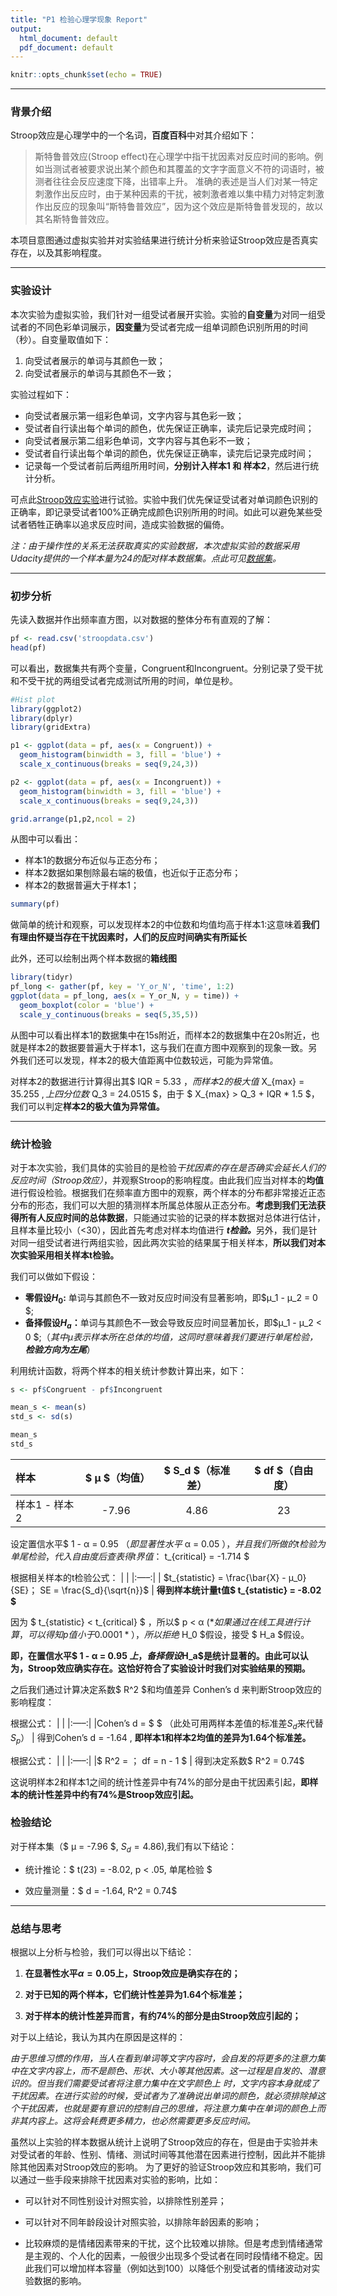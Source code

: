 ```yaml
---
title: "P1 检验心理学现象 Report"
output:
  html_document: default
  pdf_document: default
---
```


```r
knitr::opts_chunk$set(echo = TRUE)
```

---

### 背景介绍
Stroop效应是心理学中的一个名词，**百度百科**中对其介绍如下：

> 斯特鲁普效应(Stroop effect)在心理学中指干扰因素对反应时间的影响。例如当测试者被要求说出某个颜色和其覆盖的文字字面意义不符的词语时，被测者往往会反应速度下降，出错率上升。
准确的表述是当人们对某一特定刺激作出反应时，由于某种因素的干扰，被刺激者难以集中精力对特定刺激作出反应的现象叫“斯特鲁普效应”，因为这个效应是斯特鲁普发现的，故以其名斯特鲁普效应。

本项目意图通过虚拟实验并对实验结果进行统计分析来验证Stroop效应是否真实存在，以及其影响程度。

----------

### 实验设计
本次实验为虚拟实验，我们针对一组受试者展开实验。实验的**自变量**为对同一组受试者的不同色彩单词展示，**因变量**为受试者完成一组单词颜色识别所用的时间（秒）。自变量取值如下：

 1. 向受试者展示的单词与其颜色一致；
 2. 向受试者展示的单词与其颜色不一致；

实验过程如下：

 - 向受试者展示第一组彩色单词，文字内容与其色彩一致；
 - 受试者自行读出每个单词的颜色，优先保证正确率，读完后记录完成时间；
 - 向受试者展示第二组彩色单词，文字内容与其色彩不一致；
 - 受试者自行读出每个单词的颜色，优先保证正确率，读完后记录完成时间；
 - 记录每一个受试者前后两组所用时间，**分别计入样本1 和 样本2**，然后进行统计分析。

可点此[Stroop效应实验][1]进行试验。实验中我们优先保证受试者对单词颜色识别的正确率，即记录受试者100%正确完成颜色识别所用的时间。如此可以避免某些受试者牺牲正确率以追求反应时间，造成实验数据的偏倚。

*注：由于操作性的关系无法获取真实的实验数据，本次虚拟实验的数据采用Udacity提供的一个样本量为24的配对样本数据集。点此可见[数据集][2]。*

----------


### 初步分析

先读入数据并作出频率直方图，以对数据的整体分布有直观的了解：

```r
pf <- read.csv('stroopdata.csv')
head(pf)
```
可以看出，数据集共有两个变量，Congruent和Incongruent。分别记录了受干扰和不受干扰的两组受试者完成测试所用的时间，单位是秒。

```r
#Hist plot
library(ggplot2)
library(dplyr)
library(gridExtra)

p1 <- ggplot(data = pf, aes(x = Congruent)) +
  geom_histogram(binwidth = 3, fill = 'blue') +
  scale_x_continuous(breaks = seq(9,24,3))

p2 <- ggplot(data = pf, aes(x = Incongruent)) +
  geom_histogram(binwidth = 3, fill = 'blue') +
  scale_x_continuous(breaks = seq(9,24,3))

grid.arrange(p1,p2,ncol = 2)
```

从图中可以看出：

 - 样本1的数据分布近似与正态分布；
 - 样本2数据如果刨除最右端的极值，也近似于正态分布；
 - 样本2的数据普遍大于样本1；
```r
summary(pf)
```

做简单的统计和观察，可以发现样本2的中位数和均值均高于样本1:这意味着**我们有理由怀疑当存在干扰因素时，人们的反应时间确实有所延长**

此外，还可以绘制出两个样本数据的**箱线图**
```r
library(tidyr)
pf_long <- gather(pf, key = 'Y_or_N', 'time', 1:2)
ggplot(data = pf_long, aes(x = Y_or_N, y = time)) +
  geom_boxplot(color = 'blue') +
  scale_y_continuous(breaks = seq(5,35,5))
```

从图中可以看出样本1的数据集中在15s附近，而样本2的数据集中在20s附近，也就是样本2的数据要普遍大于样本1，这与我们在直方图中观察到的现象一致。另外我们还可以发现，样本2的极大值距离中位数较远，可能为异常值。

对样本2的数据进行计算得出其$ IQR = 5.33 $，而样本2的极大值$ X_{max} = 35.255 $, 上四分位数$ Q_3 = 24.0515 $，由于 $ X_{max} > Q_3 + IQR * 1.5 $，我们可以判定**样本2的极大值为异常值。**

----------

### 统计检验

对于本次实验，我们具体的实验目的是检验*干扰因素的存在是否确实会延长人们的反应时间（Stroop效应）*，并观察Stroop的影响程度。由此我们应当对样本的**均值**进行假设检验。根据我们在频率直方图中的观察，两个样本的分布都非常接近正态分布的形态，我们可以大胆的猜测样本所属总体服从正态分布。**考虑到我们无法获得所有人反应时间的总体数据**，只能通过实验的记录的样本数据对总体进行估计，且样本量比较小（<30），因此首先考虑对样本均值进行 ***t检验。***另外，我们是针对同一组受试者进行两组实验，因此两次实验的结果属于相关样本，**所以我们对本次实验采用相关样本t检验。**

我们可以做如下假设：

 - **零假设$H_0$:** 单词与其颜色不一致对反应时间没有显著影响，即$μ_1 - μ_2 = 0 $;
 - **备择假设$H_a$：**单词与其颜色不一致会导致反应时间显著加长，即$μ_1 - μ_2 < 0 $;（*其中μ表示样本所在总体的均值，这同时意味着我们要进行单尾检验，**检验方向为左尾***）


利用统计函数，将两个样本的相关统计参数计算出来，如下：
```r
s <- pf$Congruent - pf$Incongruent

mean_s <- mean(s)
std_s <- sd(s)

mean_s
std_s

```

 | 样本 |$ μ $（均值） | $ S_d $（标准差） | $ df $（自由度） |
 |:-----|:-----:|:-----:|:-----:|
 |样本1 - 样本2|-7.96|4.86| 23 |

 
  设定置信水平$ 1 - α = 0.95 $（即显著性水平$ α = 0.05 $），并且我们所做的t检验为单尾检验，代入自由度后查表得t界值：$ t_{critical} = -1.714 $ 
  
根据相关样本的t检验公式：
|     |
|:-----:|
| $t_{statistic} = \frac{\bar{X} - μ_0}{SE}； SE = \frac{S_d}{\sqrt{n}}$ |
**得到样本统计量t值$ t_{statistic} = -8.02 $**

因为 $ t_{statistic} < t_{critical} $ ，所以$ p < α $(*如果通过在线工具进行计算，可以得知p值小于0.0001*），所以拒绝$ H_0 $假设，接受 $ H_a $假设。

**即，在置信水平$ 1 - α = 0.95 $上，备择假设$H_a$是统计显著的。由此可以认为，Stroop效应确实存在。这恰好符合了实验设计时我们对实验结果的预期。** 

之后我们通过计算决定系数$ R^2 $和均值差异 Conhen's d 来判断Stroop效应的影响程度：

根据公式：
|       |
|:-----:|
|Cohen's d = $ \frac{\bar{X_1} - \bar{X_2}}{S_p（合并标准差）} $ （此处可用两样本差值的标准差$S_d$来代替$S_p$） |
得到Cohen's d  = -1.64 , **即样本1和样本2均值的差异为1.64个标准差。**

根据公式：
|       |
|:-----:|
|$ R^2 = \frac{t^2}{t^2 + df}； df = n - 1 $ |
得到决定系数$ R^2 = 0.74$

这说明样本2和样本1之间的统计性差异中有74%的部分是由干扰因素引起，**即样本的统计性差异中约有74%是Stroop效应引起。**

### 检验结论
对于样本集（$ μ = -7.96 $, $S_d = 4.86$),我们有以下结论：

 - 统计推论：$ t(23) = -8.02, p < .05, 单尾检验 $ 
 
 - 效应量测量：$ d = -1.64, R^2 = 0.74$



----------

### 总结与思考

根据以上分析与检验，我们可以得出以下结论：

 1. **在显著性水平$α = 0.05$上，Stroop效应是确实存在的；**
 
 2. **对于已知的两个样本，它们统计性差异为1.64个标准差；**

 3. **对于样本的统计性差异而言，有约74%的部分是由Stroop效应引起的；**
 
对于以上结论，我认为其内在原因是这样的：

*由于思维习惯的作用，当人在看到单词等文字内容时，会自发的将更多的注意力集中在文字内容上，而不是颜色、形状、大小等其他因素。这一过程是自发的、潜意识的。但当我们需要受试者将注意力集中在文字颜色上 时，文字内容本身就成了干扰因素。在进行实验的时候，受试者为了准确说出单词的颜色，就必须排除掉这个干扰因素，也就是要有意识的控制自己的思维，将注意力集中在单词的颜色上而非其内容上。这将会耗费更多精力，也必然需要更多反应时间。*

虽然以上实验的样本数据从统计上说明了Stroop效应的存在，但是由于实验并未对受试者的年龄、性别、情绪、测试时间等其他潜在因素进行控制，因此并不能排除其他因素对Stroop效应的影响。
为了更好的验证Stroop效应和其影响，我们可以通过一些手段来排除干扰因素对实验的影响，比如：

 - 可以针对不同性别设计对照实验，以排除性别差异；
 
 - 可以针对不同年龄段设计对照实验，以排除年龄因素的影响；
 
 - 比较麻烦的是情绪因素带来的干扰，这个比较难以排除。但是考虑到情绪通常是主观的、个人化的因素，一般很少出现多个受试者在同时段情绪不稳定。因此我们可以增加样本容量（例如达到100）以降低个别受试者的情绪波动对实验数据的影响。

  [1]: https://faculty.washington.edu/chudler/java/ready.html
  [2]: https://s3.cn-north-1.amazonaws.com.cn/static-documents/nd002/stroopdata.csv
  [3]: http://static.zybuluo.com/BigCarrey/mbuqeterzg8eludweixvv4yu/Congruent.PNG
  [4]: http://static.zybuluo.com/BigCarrey/6nmtmzz7vpx4g3sdqqbtiquw/Incongruent.PNG
  [5]: http://static.zybuluo.com/BigCarrey/p9iewzvd6g0lem0hp2kpbnqy/%E7%AE%B1%E7%BA%BF%E5%9B%BE.PNG

```r

```
